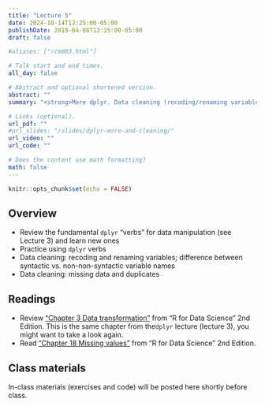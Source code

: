 ```yaml
---
title: "Lecture 5"
date: 2024-10-14T12:25:00-05:00
publishDate: 2019-04-08T12:25:00-05:00
draft: false

#aliases: ["/cm003.html"]

# Talk start and end times.
all_day: false

# Abstract and optional shortened version.
abstract: ""
summary: "<strong>More dplyr. Data cleaning (recoding/renaming variables; missing data; etc.).</strong>."

# Links (optional).
url_pdf: ""
#url_slides: "/slides/dplyr-more-and-cleaning/"
url_video: ""
url_code: ""

# Does the content use math formatting?
math: false
---
```


```r
knitr::opts_chunk$set(echo = FALSE)
```

<!-- NOTES FOR ME FALL 2024 PLANNING
NEEDS REVIEW: Remove materials on Factors from here and slides; 
use tutorial from last time and add more examples or in-class activity
Might add here from Summer: tutorial/demo on how to improve bar chart from lecture 4 (EDA) 
-->


## Overview

* Review the fundamental `dplyr` "verbs" for data manipulation (see Lecture 3) and learn new ones
* Practice using `dplyr` verbs
* Data cleaning: recoding and renaming variables; difference between syntactic vs. non-non-syntactic variable names
* Data cleaning: missing data and duplicates


## Readings

* Review ["Chapter 3 Data transformation"](https://r4ds.hadley.nz/data-transform) from "R for Data Science" 2nd Edition. This is the same chapter from the`dplyr` lecture (lecture 3), you might want to take a look again.
* Read ["Chapter 18 Missing values"](https://r4ds.hadley.nz/missing-values.html) from "R for Data Science" 2nd Edition.


## Class materials

In-class materials (exercises and code) will be posted here shortly before class.

<!--
Run the code below in your console to download today’s materials: `usethis::use_course("css-materials/dplyr-more-and-cleaning")`
-->